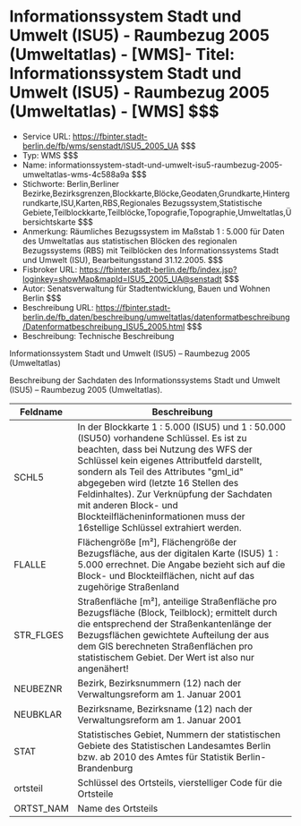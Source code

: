 # Informationssystem Stadt und Umwelt (ISU5) - Raumbezug 2005 (Umweltatlas) - [WMS]- Titel: Informationssystem Stadt und Umwelt (ISU5) - Raumbezug 2005 (Umweltatlas) - [WMS] $$$
- Service URL: https://fbinter.stadt-berlin.de/fb/wms/senstadt/ISU5_2005_UA $$$
- Typ: WMS $$$
- Name: informationssystem-stadt-und-umwelt-isu5-raumbezug-2005-umweltatlas-wms-4c588a9a $$$
- Stichworte: Berlin,Berliner  Bezirke,Bezirksgrenzen,Blockkarte,Blöcke,Geodaten,Grundkarte,Hintergrundkarte,ISU,Karten,RBS,Regionales Bezugssystem,Statistische Gebiete,Teilblockkarte,Teilblöcke,Topografie,Topographie,Umweltatlas,Übersichtskarte $$$
- Anmerkung: Räumliches Bezugssystem im Maßstab 1 : 5.000 für Daten des Umweltatlas aus statistischen Blöcken des regionalen Bezugssystems (RBS) mit Teilblöcken des Informationssystems Stadt und Umwelt (ISU), Bearbeitungsstand 31.12.2005. $$$
- Fisbroker URL: https://fbinter.stadt-berlin.de/fb/index.jsp?loginkey=showMap&mapId=ISU5_2005_UA@senstadt $$$
- Autor: Senatsverwaltung für Stadtentwicklung, Bauen und Wohnen Berlin $$$
- Beschreibung URL: https://fbinter.stadt-berlin.de/fb_daten/beschreibung/umweltatlas/datenformatbeschreibung/Datenformatbeschreibung_ISU5_2005.html $$$
- Beschreibung: Technische Beschreibung 

Informationssystem Stadt und Umwelt (ISU5) – Raumbezug 2005 (Umweltatlas)

Beschreibung der Sachdaten des Informationssystems Stadt und Umwelt (ISU5) – Raumbezug 2005 (Umweltatlas).

| **Feldname** | **Beschreibung**                                                                                                                                                                                                                                                                                                                                                                                                   |
| ------------ | ------------------------------------------------------------------------------------------------------------------------------------------------------------------------------------------------------------------------------------------------------------------------------------------------------------------------------------------------------------------------------------------------------------------ |
| SCHL5        | In der Blockkarte 1 : 5.000 (ISU5) und 1 : 50.000 (ISU50) vorhandene Schlüssel. Es ist zu beachten, dass bei Nutzung des WFS der Schlüssel kein eigenes Attributfeld darstellt, sondern als Teil des Attributes "gml\_id" abgegeben wird (letzte 16 Stellen des Feldinhaltes). Zur Verknüpfung der Sachdaten mit anderen Block- und Blockteilflächeninformationen muss der 16stellige Schlüssel extrahiert werden. |
| FLALLE       | Flächengröße \[m²\], Flächengröße der Bezugsfläche, aus der digitalen Karte (ISU5) 1 : 5.000 errechnet. Die Angabe bezieht sich auf die Block- und Blockteilflächen, nicht auf das zugehörige Straßenland                                                                                                                                                                                                          |
| STR\_FLGES   | Straßenfläche \[m²\], anteilige Straßenfläche pro Bezugsfläche (Block, Teilblock); ermittelt durch die entsprechend der Straßenkantenlänge der Bezugsflächen gewichtete Aufteilung der aus dem GIS berechneten Straßenflächen pro statistischem Gebiet. Der Wert ist also nur angenähert!                                                                                                                          |
| NEUBEZNR     | Bezirk, Bezirksnummern (12) nach der Verwaltungsreform am 1\. Januar 2001                                                                                                                                                                                                                                                                                                                                          |
| NEUBKLAR     | Bezirksname, Bezirksname (12) nach der Verwaltungsreform am 1\. Januar 2001                                                                                                                                                                                                                                                                                                                                        |
| STAT         | Statistisches Gebiet, Nummern der statistischen Gebiete des Statistischen Landesamtes Berlin bzw. ab 2010 des Amtes für Statistik Berlin-Brandenburg                                                                                                                                                                                                                                                               |
| ortsteil     | Schlüssel des Ortsteils, vierstelliger Code für die Ortsteile                                                                                                                                                                                                                                                                                                                                                      |
| ORTST\_NAM   | Name des Ortsteils                                                                                                                                                                                                                                                                                                                                                                                                 | $$$
